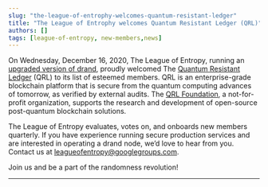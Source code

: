 ```yaml
---
slug: "the-league-of-entrophy-welcomes-quantum-resistant-ledger"
title: "The League of Entrophy welcomes Quantum Resistant Ledger (QRL)"
authors: []
tags: [league-of-entropy, new-members,news]
---
```


On Wednesday, December 16, 2020, The League of Entropy, running an [upgraded version of drand](https://github.com/drand/drand/releases/tag/v1.2.5), proudly welcomed The [Quantum Resistant Ledger](../The%20League%20of%20Entropy%201e76674b75e249699445799c5083fe78/League%20Partners%2089fecb56737044e5bdfbbb3f6864a422/Quantum%20Resistant%20Ledger%20b3e60c968098435790c3718f85ed3057.md) (QRL) to its list of esteemed members. QRL is an enterprise-grade blockchain platform that is secure from the quantum computing advances of tomorrow, as verified by external audits. The [QRL Foundation](https://qrl.foundation/), a not-for-profit organization, supports the research and development of open-source post-quantum blockchain solutions.

The League of Entropy evaluates, votes on, and onboards new members quarterly. If you have experience running secure production services and are interested in operating a drand node, we’d love to hear from you. Contact us at [leagueofentropy@googlegroups.com](mailto:leagueofentropy@googlegroups.com).

Join us and be a part of the randomness revolution!

---
